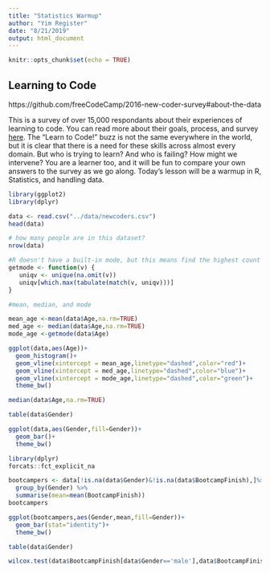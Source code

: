 ```yaml
---
title: "Statistics Warmup"
author: "Yim Register"
date: "8/21/2019"
output: html_document
---
```


```r
knitr::opts_chunk$set(echo = TRUE)
```
## Learning to Code

https://github.com/freeCodeCamp/2016-new-coder-survey#about-the-data

This is a survey of over 15,000 respondants about their experiences of learning to code. You can read more about their goals, process, and survey [here](https://www.freecodecamp.org/news/we-just-launched-the-biggest-ever-survey-of-people-learning-to-code-cac81dadf1ea/#.8g9ts8gm5). The "Learn to Code!" buzz is not the same everywhere in the world, but it is clear that there is a need for these skills across almost every domain. But who is trying to learn? And who is failing? How might we intervene? You are a learner too, and it will be fun to compare your own answers to the survey as we go along. Today's lesson will be a warmup in R, Statistics, and handling data. 

```r
library(ggplot2)
library(dplyr)

```

```r
data <- read.csv("../data/newcoders.csv")
head(data)

# how many people are in this dataset?
nrow(data)

#R doesn't have a built-in mode, but this means find the highest count for any of the values and return that value
getmode <- function(v) {
   uniqv <- unique(na.omit(v))
   uniqv[which.max(tabulate(match(v, uniqv)))]
}

#mean, median, and mode

mean_age <-mean(data$Age,na.rm=TRUE)
med_age <- median(data$Age,na.rm=TRUE)
mode_age <-getmode(data$Age)

ggplot(data,aes(Age))+
  geom_histogram()+
  geom_vline(xintercept = mean_age,linetype="dashed",color="red")+
  geom_vline(xintercept = med_age,linetype="dashed",color="blue")+
  geom_vline(xintercept = mode_age,linetype="dashed",color="green")+
  theme_bw()

median(data$Age,na.rm=TRUE)

table(data$Gender)

ggplot(data,aes(Gender,fill=Gender))+
  geom_bar()+
  theme_bw()
```

```r
library(dplyr)
forcats::fct_explicit_na

bootcampers <- data[!is.na(data$Gender)&!is.na(data$BootcampFinish),]%>%
  group_by(Gender) %>%
  summarise(mean=mean(BootcampFinish))
bootcampers

ggplot(bootcampers,aes(Gender,mean,fill=Gender))+
  geom_bar(stat="identity")+
  theme_bw()

table(data$Gender)

wilcox.test(data$BootcampFinish[data$Gender=='male'],data$BootcampFinish[data$Gender=='female'])
```